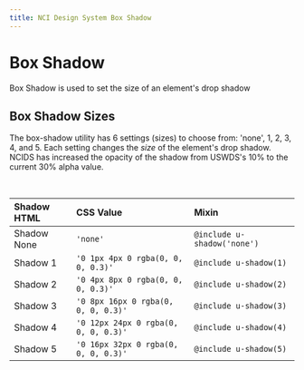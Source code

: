 ```yaml
---
title: NCI Design System Box Shadow
---
```


# Box Shadow

Box Shadow is used to set the size of an element's drop shadow

## Box Shadow Sizes

The box-shadow utility has 6 settings (sizes) to choose from: 'none', 1, 2, 3, 4, and 5. Each setting changes the _size_ of the element's drop shadow. NCIDS has increased the opacity of the shadow from USWDS's 10% to the current 30% alpha value.

<br />

| Shadow HTML                                    | CSS Value                            | Mixin                       |
| :--------------------------------------------- | :----------------------------------- | :-------------------------- |
| <div className="shadow-none">Shadow None</div> | `'none'`                             | `@include u-shadow('none')` |
| <div className="shadow-1">Shadow 1</div>       | `'0 1px 4px 0 rgba(0, 0, 0, 0.3)'`   | `@include u-shadow(1)`      |
| <div className="shadow-2">Shadow 2</div>       | `'0 4px 8px 0 rgba(0, 0, 0, 0.3)'`   | `@include u-shadow(2)`      |
| <div className="shadow-3">Shadow 3</div>       | `'0 8px 16px 0 rgba(0, 0, 0, 0.3)'`  | `@include u-shadow(3)`      |
| <div className="shadow-4">Shadow 4</div>       | `'0 12px 24px 0 rgba(0, 0, 0, 0.3)'` | `@include u-shadow(4)`      |
| <div className="shadow-5">Shadow 5</div>       | `'0 16px 32px 0 rgba(0, 0, 0, 0.3)'` | `@include u-shadow(5)`      |

